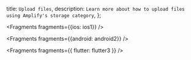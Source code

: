   title: `Upload files`,
  description: `Learn more about how to upload files using Amplify's storage category`,
};


<Fragments fragments={{ios: ios1}} />


<Fragments fragments={{android: android2}} />


<Fragments fragments={{ flutter: flutter3 }} />
